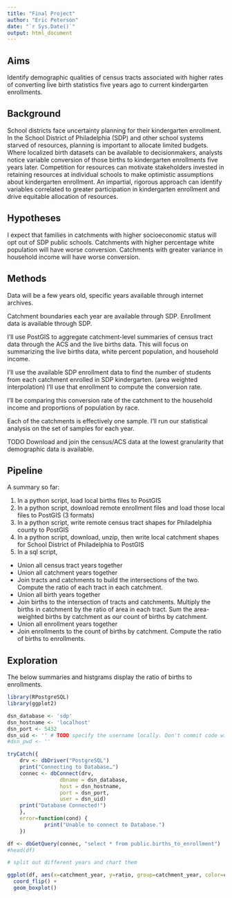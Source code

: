 ```yaml
---
title: "Final Project"
author: "Eric Peterson"
date: "`r Sys.Date()`"
output: html_document
---
```


## Aims

Identify demographic qualities of census tracts associated with higher rates of converting live birth statistics five years ago to current kindergarten enrollments.

## Background

School districts face uncertainty planning for their kindergarten enrollment. In the School District of Philadelphia (SDP) and other school systems starved of resources, planning is important to allocate limited budgets. Where localized birth datasets can be available to decisionmakers, analysts notice variable conversion of those births to kindergarten enrollments five years later. Competition for resources can motivate stakeholders invested in retaining resources at individual schools to make optimistic assumptions about kindergarten enrollment. An impartial, rigorous approach can identify variables correlated to greater participation in kindergarten enrollment and drive equitable allocation of resources.

## Hypotheses

I expect that families in catchments with higher socioeconomic status will opt out of SDP public schools.
Catchments with higher percentage white population will have worse conversion.
Catchments with greater variance in household income will have worse conversion.

## Methods

Data will be a few years old, specific years available through internet archives.

Catchment boundaries each year are available through SDP. Enrollment data is available through SDP.

I'll use PostGIS to aggregate catchment-level summaries of census tract data through the ACS and the live births data. This will focus on summarizing the live births data, white percent population, and household income.

I'll use the available SDP enrollment data to find the number of students from each catchment enrolled in SDP kindergarten. (area weighted interpolation) I'll use that enrollment to compute the conversion rate.

I'll be comparing this conversion rate of the catchment to the household income and proportions of population by race.

Each of the catchments is effectively one sample. I'll run our statistical analysis on the set of samples for each year.

TODO Download and join the census/ACS data at the lowest granularity that demographic data is available.


## Pipeline

A summary so far:

1. In a python script, load local births files to PostGIS
2. In a python script, download remote enrollment files and load those local files to PostGIS (3 formats)
3. In a python script, write remote census tract shapes for Philadelphia county to PostGIS
4. In a python script, download, unzip, then write local catchment shapes for School District of Philadelphia to PostGIS
5. In a sql script,
  * Union all census tract years together
  * Union all catchment years together
  * Join tracts and catchments to build the intersections of the two. Compute the ratio of each tract in each catchment.
  * Union all birth years together
  * Join births to the intersection of tracts and catchments. Multiply the births in catchment by the ratio of area in each tract. Sum the area-weighted births by catchment as our count of births by catchment.
  * Union all enrollment years together
  * Join enrollments to the count of births by catchment. Compute the ratio of births to enrollments.


## Exploration

The below summaries and histgrams display the ratio of births to enrollments.

```r
library(RPostgreSQL)
library(ggplot2)

dsn_database <- 'sdp'
dsn_hostname <- 'localhost'
dsn_port <- 5432
dsn_uid <- '' # TODO specify the username locally. Don't commit code with credentials
#dsn_pwd <- ''

tryCatch({
    drv <- dbDriver("PostgreSQL")
    print("Connecting to Database…")
    connec <- dbConnect(drv, 
                 dbname = dsn_database,
                 host = dsn_hostname, 
                 port = dsn_port,
                 user = dsn_uid)
    print("Database Connected!")
    },
    error=function(cond) {
            print("Unable to connect to Database.")
    })

df <- dbGetQuery(connec, "select * from public.births_to_enrollment")
#head(df)

# split out different years and chart them

ggplot(df, aes(x=catchment_year, y=ratio, group=catchment_year, color=catchment_year)) +
  coord_flip() +
  geom_boxplot()


```



